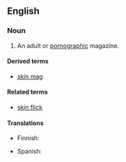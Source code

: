 ==English==

===Noun===
{{en-noun}}

# {{context|slang}} An adult or [[pornographic]] magazine.

====Derived terms====
* [[skin mag]]

====Related terms====
* [[skin flick]]

====Translations====
{{trans-top|adult or pornographic magazine}}
* Finnish: {{t-|fi|pillulehti}}
{{trans-mid}}
* Spanish: {{t-SOP|es|[[revista]] [[porno]]|f}}
{{trans-bottom}}